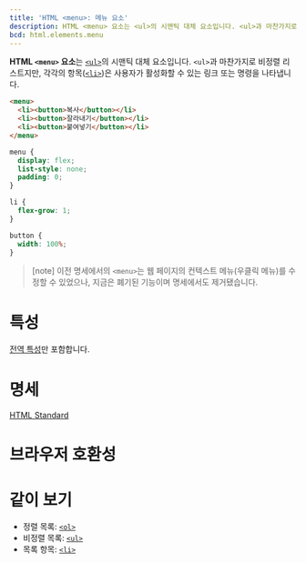 ```yaml
---
title: 'HTML <menu>: 메뉴 요소'
description: HTML <menu> 요소는 <ul>의 시맨틱 대체 요소입니다. <ul>과 마찬가지로 비정렬 리스트지만, 각각의 항목<li>은 사용자가 활성화할 수 있는 링크 또는 명령을 나타냅니다.
bcd: html.elements.menu
---
```


**HTML `<menu>` 요소**는 [`<ul>`](./ul)의 시맨틱 대체 요소입니다. `<ul>`과 마찬가지로 비정렬 리스트지만, 각각의 항목([`<li>`](./li))은 사용자가 활성화할 수 있는 링크 또는 명령을 나타냅니다.

```html hidden name=demo
<menu>
  <li><button>복사</button></li>
  <li><button>잘라내기</button></li>
  <li><button>붙여넣기</button></li>
</menu>
```

```css hidden name=demo
menu {
  display: flex;
  list-style: none;
  padding: 0;
}

li {
  flex-grow: 1;
}

button {
  width: 100%;
}
```

<LiveExample height={180} lang="html" name="demo" />

> [note]
> 이전 명세에서의 `<menu>`는 웹 페이지의 컨텍스트 메뉴(우클릭 메뉴)를 수정할 수 있었으나, 지금은 폐기된 기능이며 명세에서도 제거됐습니다.

# 특성

[전역 특성](/docs/Web/HTML/Global_attributes)만 포함합니다.

# 명세

[HTML Standard](https://html.spec.whatwg.org/multipage/grouping-content.html#the-menu-element)

# 브라우저 호환성

<BrowserCompat data={props.bcd} />

# 같이 보기

- 정렬 목록: [`<ol>`](./ol)
- 비정렬 목록: [`<ul>`](./ul)
- 목록 항목: [`<li>`](./li)
